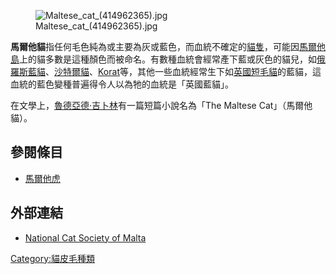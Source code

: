 [[File:Maltese_cat_(414962365).jpg|thumb]]

'''馬爾他貓'''指任何毛色純為或主要為灰或藍色，而血統不確定的[[貓|貓隻]]，可能因[[馬爾他|馬爾他島]]上的貓多數是這種顏色而被命名。有數種血統會經常產下藍或灰色的貓兒，如[[俄羅斯藍貓|俄羅斯藍貓]]、[[沙特爾貓|沙特爾貓]]、[[Korat|Korat]]等，其他一些血統經常生下如[[英國短毛貓|英國短毛貓]]的藍貓，這血統的藍色變種普遍得令人以為牠的血統是「英國藍貓」。

在文學上，[[魯德亞德·吉卜林|魯德亞德·吉卜林]]有一篇短篇小說名為「The Maltese Cat」（馬爾他貓）。

==參閱條目==
* [[馬爾他虎|馬爾他虎]]

== 外部連結==
* [https://web.archive.org/web/20100813210223/http://maltesecats.2kat.net/ National Cat Society of Malta] {{en}}

[[Category:貓皮毛種類|Category:貓皮毛種類]]